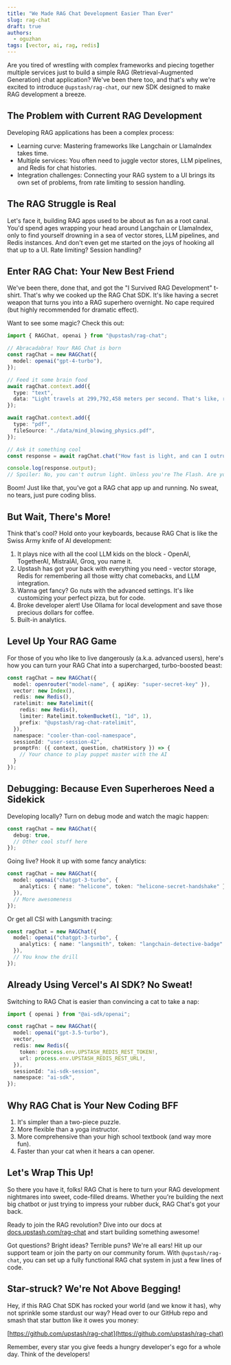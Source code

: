 ```yaml
---
title: "We Made RAG Chat Development Easier Than Ever"
slug: rag-chat
draft: true
authors:
  - oguzhan
tags: [vector, ai, rag, redis]
---
```



Are you tired of wrestling with complex frameworks and piecing together multiple services just to build a simple RAG (Retrieval-Augmented Generation) chat application? We've been there too, and that's why we're excited to introduce `@upstash/rag-chat`, our new SDK designed to make RAG development a breeze.

## The Problem with Current RAG Development

Developing RAG applications has been a complex process:

- Learning curve: Mastering frameworks like Langchain or LlamaIndex takes time.
- Multiple services: You often need to juggle vector stores, LLM pipelines, and Redis for chat histories.
- Integration challenges: Connecting your RAG system to a UI brings its own set of problems, from rate limiting to session handling.

## The RAG Struggle is Real

Let's face it, building RAG apps used to be about as fun as a root canal. You'd spend ages wrapping your head around Langchain or LlamaIndex, only to find yourself drowning in a sea of vector stores, LLM pipelines, and Redis instances. And don't even get me started on the joys of hooking all that up to a UI. Rate limiting? Session handling?

## Enter RAG Chat: Your New Best Friend

We've been there, done that, and got the "I Survived RAG Development" t-shirt. That's why we cooked up the RAG Chat SDK. It's like having a secret weapon that turns you into a RAG superhero overnight. No cape required (but highly recommended for dramatic effect).

Want to see some magic? Check this out:

```typescript
import { RAGChat, openai } from "@upstash/rag-chat";

// Abracadabra! Your RAG Chat is born
const ragChat = new RAGChat({
  model: openai("gpt-4-turbo"),
});

// Feed it some brain food
await ragChat.context.add({
  type: "text",
  data: "Light travels at 299,792,458 meters per second. That's like, really fast.",
});

await ragChat.context.add({
  type: "pdf",
  fileSource: "./data/mind_blowing_physics.pdf",
});

// Ask it something cool
const response = await ragChat.chat("How fast is light, and can I outrun it?");

console.log(response.output);
// Spoiler: No, you can't outrun light. Unless you're The Flash. Are you The Flash?
```

Boom! Just like that, you've got a RAG chat app up and running. No sweat, no tears, just pure coding bliss.

## But Wait, There's More!

Think that's cool? Hold onto your keyboards, because RAG Chat is like the Swiss Army knife of AI development:

1. It plays nice with all the cool LLM kids on the block - OpenAI, TogetherAI, MistralAI, Groq, you name it.
2. Upstash has got your back with everything you need - vector storage, Redis for remembering all those witty chat comebacks, and LLM integration.
3. Wanna get fancy? Go nuts with the advanced settings. It's like customizing your perfect pizza, but for code.
4. Broke developer alert! Use Ollama for local development and save those precious dollars for coffee.
5. Built-in analytics.

## Level Up Your RAG Game

For those of you who like to live dangerously (a.k.a. advanced users), here's how you can turn your RAG Chat into a supercharged, turbo-boosted beast:

```typescript
const ragChat = new RAGChat({
  model: openrouter("model-name", { apiKey: "super-secret-key" }),
  vector: new Index(),
  redis: new Redis(),
  ratelimit: new Ratelimit({
    redis: new Redis(),
    limiter: Ratelimit.tokenBucket(1, "1d", 1),
    prefix: "@upstash/rag-chat-ratelimit",
  }),
  namespace: "cooler-than-cool-namespace",
  sessionId: "user-session-42",
  promptFn: ({ context, question, chatHistory }) => {
    // Your chance to play puppet master with the AI
  }
});
```

## Debugging: Because Even Superheroes Need a Sidekick

Developing locally? Turn on debug mode and watch the magic happen:

```typescript
const ragChat = new RAGChat({
  debug: true,
  // Other cool stuff here
});
```

Going live? Hook it up with some fancy analytics:

```typescript
const ragChat = new RAGChat({
  model: openai("chatgpt-3-turbo", {
    analytics: { name: "helicone", token: "helicone-secret-handshake" }
  }),
  // More awesomeness
});
```

Or get all CSI with Langsmith tracing:

```typescript
const ragChat = new RAGChat({
  model: openai("chatgpt-3-turbo", {
    analytics: { name: "langsmith", token: "langchain-detective-badge" }
  }),
  // You know the drill
});
```

## Already Using Vercel's AI SDK? No Sweat!

Switching to RAG Chat is easier than convincing a cat to take a nap:

```typescript
import { openai } from "@ai-sdk/openai";

const ragChat = new RAGChat({
  model: openai("gpt-3.5-turbo"),
  vector,
  redis: new Redis({
    token: process.env.UPSTASH_REDIS_REST_TOKEN!,
    url: process.env.UPSTASH_REDIS_REST_URL!,
  }),
  sessionId: "ai-sdk-session",
  namespace: "ai-sdk",
});
```

## Why RAG Chat is Your New Coding BFF

1. It's simpler than a two-piece puzzle.
2. More flexible than a yoga instructor.
3. More comprehensive than your high school textbook (and way more fun).
4. Faster than your cat when it hears a can opener.

## Let's Wrap This Up!

So there you have it, folks! RAG Chat is here to turn your RAG development nightmares into sweet, code-filled dreams. Whether you're building the next big chatbot or just trying to impress your rubber duck, RAG Chat's got your back.

Ready to join the RAG revolution? Dive into our docs at [docs.upstash.com/rag-chat](https://upstash.com/docs/vector/sdks/rag-chat/gettingstarted) and start building something awesome!

Got questions? Bright ideas? Terrible puns? We're all ears! Hit up our support team or join the party on our community forum. With `@upstash/rag-chat`, you can set up a fully functional RAG chat system in just a few lines of code.

## Star-struck? We're Not Above Begging!

Hey, if this RAG Chat SDK has rocked your world (and we know it has), why not sprinkle some stardust our way? Head over to our GitHub repo and smash that star button like it owes you money:

[https://github.com/upstash/rag-chat](https://github.com/upstash/rag-chat)

Remember, every star you give feeds a hungry developer's ego for a whole day. Think of the developers!